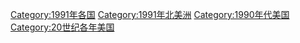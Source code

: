 {{portal|美國}}
{{Commonscat|1991 in the United States}}
{{Year by category
|m=1
|c=9
|d=9
|y=1
|cat=美国
|sortkey=美国
|parent=20世纪各年美国
|subcat=1990年代美国
}}
[[Category:1991年各国|Category:1991年各国]]
[[Category:1991年北美洲|Category:1991年北美洲]]
[[Category:1990年代美国|Category:1990年代美国]]
[[Category:20世纪各年美国|Category:20世纪各年美国]]